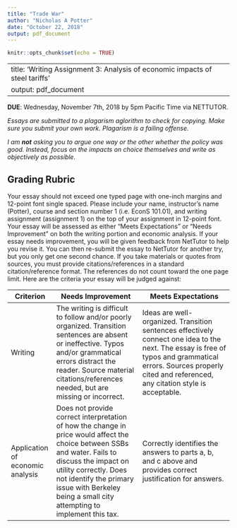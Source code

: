 ```yaml
---
title: "Trade War"
author: "Nicholas A Potter"
date: "October 22, 2018"
output: pdf_document
---
```


```r
knitr::opts_chunk$set(echo = TRUE)
```
---
title: 'Writing Assignment 3: Analysis of economic impacts of steel tariffs'
output: pdf_document
---

**DUE**: Wednesday, November 7th, 2018 by 5pm Pacific Time via NETTUTOR.

_Essays are submitted to a plagarism aglorithm to check for copying. Make sure you submit your own work. Plagarism is a failing offense._



*I am __not__ asking you to argue one way or the other whether the policy was good. Instead, focus on the impacts on choice themselves and write as objectively as possible.*

## Grading Rubric
Your essay should not exceed one typed page with one-inch margins and 12-point font single spaced.  Please include your name, instructor’s name (Potter), course and section number 1 (i.e. EconS 101.01), and writing assignment (assignment 1) on the top of your assignment in 12-point font. Your essay will be assessed as either “Meets Expectations” or “Needs Improvement” on both the writing portion and economic analysis. If your essay needs improvement, you will be given feedback from NetTutor to help you revise it.  You can then re-submit the essay to NetTutor for another try, but you only get one second chance. If you take materials or quotes from sources, you must provide citations/references in a standard citation/reference format. The references do not count toward the one page limit. Here are the criteria your essay will be judged against:

| Criterion | Needs Improvement | Meets Expectations |
| --------- | ----------------- | ------------------ |
| Writing   | The writing is difficult to follow and/or poorly organized.  Transition sentences are absent or ineffective.  Typos and/or grammatical errors distract the reader. Source material citations/references needed, but are missing or incorrect. | Ideas are well-organized.  Transition sentences effectively connect one idea to the next.  The essay is free of typos and grammatical errors. Sources properly cited and referenced, any citation style is acceptable. |
| Application of economic analysis | Does not provide correct interpretation of how the change in price would affect the choice between SSBs and water. Fails to discuss the impact on utility correctly. Does not identify the primary issue with Berkeley being a small city attempting to implement this tax. | Correctly identifies the answers to parts a, b, and c above and provides correct justification for answers. |

